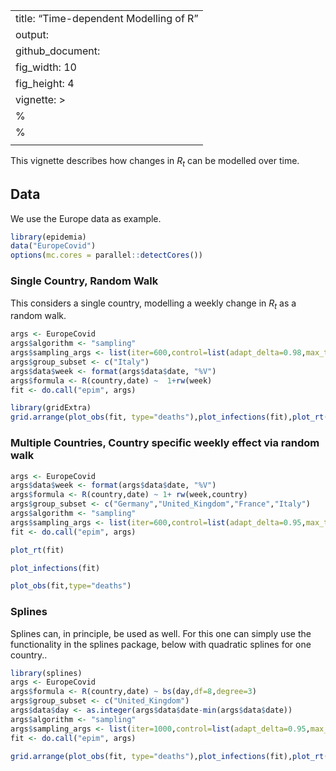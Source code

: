 
---
title: "Time-dependent Modelling of R"
output: 
  github_document:
    fig_width: 10
    fig_height: 4
vignette: >
  %\VignetteIndexEntry{Time-dpendent Modelling of R}
  %\VignetteEngine{knitr::rmarkdown}
  \usepackage[utf8]{inputenc}
---

This vignette describes how changes in $R_t$ can be modelled over time.

## Data

We use the Europe data as example. 
```r
library(epidemia)
data("EuropeCovid")
options(mc.cores = parallel::detectCores())
```

### Single Country, Random Walk

This considers a single country, modelling a weekly change in $R_t$ as a random walk.

```r
args <- EuropeCovid
args$algorithm <- "sampling"
args$sampling_args <- list(iter=600,control=list(adapt_delta=0.98,max_treedepth=15),seed=7988)
args$group_subset <- c("Italy")
args$data$week <- format(args$data$date, "%V")
args$formula <- R(country,date) ~  1+rw(week) 
fit <- do.call("epim", args)
```
```r
library(gridExtra)
grid.arrange(plot_obs(fit, type="deaths"),plot_infections(fit),plot_rt(fit),nrow=2)
```

### Multiple Countries, Country specific weekly effect via random walk

```r
args <- EuropeCovid
args$data$week <- format(args$data$date, "%V")
args$formula <- R(country,date) ~ 1+ rw(week,country)
args$group_subset <- c("Germany","United_Kingdom","France","Italy")
args$algorithm <- "sampling"
args$sampling_args <- list(iter=600,control=list(adapt_delta=0.95,max_treedepth=15),seed=74756)
fit <- do.call("epim", args)
```



```r
plot_rt(fit)
```

```r
plot_infections(fit)
```


```r
plot_obs(fit,type="deaths")
```



### Splines 


Splines can, in principle, be used as well. For this one can simply
use the functionality in the splines package, below with quadratic
splines for one country..


```r
library(splines)
args <- EuropeCovid
args$formula <- R(country,date) ~ bs(day,df=8,degree=3)
args$group_subset <- c("United_Kingdom")
args$data$day <- as.integer(args$data$date-min(args$data$date))
args$algorithm <- "sampling"
args$sampling_args <- list(iter=1000,control=list(adapt_delta=0.95,max_treedepth=15),seed=1231)
fit <- do.call("epim", args)
```

```r
grid.arrange(plot_obs(fit, type="deaths"),plot_infections(fit),plot_rt(fit),nrow=2)
```








